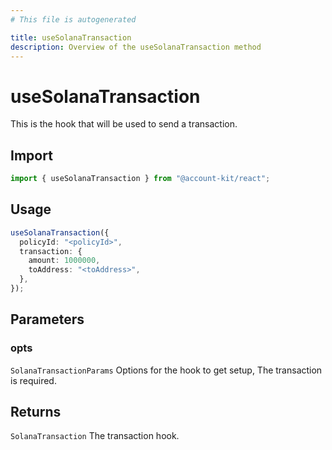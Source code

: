```yaml
---
# This file is autogenerated

title: useSolanaTransaction
description: Overview of the useSolanaTransaction method
---
```


# useSolanaTransaction

This is the hook that will be used to send a transaction.

## Import

```ts
import { useSolanaTransaction } from "@account-kit/react";
```

## Usage

```ts
useSolanaTransaction({
  policyId: "<policyId>",
  transaction: {
    amount: 1000000,
    toAddress: "<toAddress>",
  },
});
```

## Parameters

### opts

`SolanaTransactionParams`
Options for the hook to get setup, The transaction is required.

## Returns

`SolanaTransaction`
The transaction hook.
